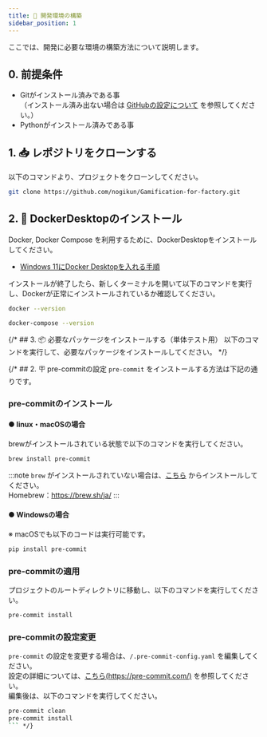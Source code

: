 ```yaml
---
title: 🔧 開発環境の構築
sidebar_position: 1
---
```

ここでは、開発に必要な環境の構築方法について説明します。
## 0. 前提条件
- Gitがインストール済みである事  
（インストール済み出ない場合は [GitHubの設定について](https://gamification-for-factory.netlify.app/docs/note/setting-github) を参照してください。）
- Pythonがインストール済みである事


## 1. 📥 レポジトリをクローンする
以下のコマンドより、プロジェクトをクローンしてください。

```bash
git clone https://github.com/nogikun/Gamification-for-factory.git
```

## 2. 🐳 DockerDesktopのインストール
Docker, Docker Compose を利用するために、DockerDesktopをインストールしてください。

- [Windows 11にDocker Desktopを入れる手順](https://qiita.com/zembutsu/items/a98f6f25ef47c04893b3)

インストールが終了したら、新しくターミナルを開いて以下のコマンドを実行し、Dockerが正常にインストールされているか確認してください。

```bash
docker --version
```
```bash
docker-compose --version
```


{/* ## 3. 📦 必要なパッケージをインストールする（単体テスト用）
以下のコマンドを実行して、必要なパッケージをインストールしてください。 */}


{/* ## 2. 🪧 pre-commitの設定
`pre-commit` をインストールする方法は下記の通りです。

### pre-commitのインストール
#### ● linux・macOSの場合
brewがインストールされている状態で以下のコマンドを実行してください。
```bash
brew install pre-commit
```

:::note
`brew` がインストールされていない場合は、[こちら](https://brew.sh/ja/) からインストールしてください。  
Homebrew：https://brew.sh/ja/
:::

#### ● Windowsの場合
※ macOSでも以下のコードは実行可能です。
```bash
pip install pre-commit
```

### pre-commitの適用
プロジェクトのルートディレクトリに移動し、以下のコマンドを実行してください。
```bash
pre-commit install
```

### pre-commitの設定変更
`pre-commit` の設定を変更する場合は、`/.pre-commit-config.yaml` を編集してください。  
設定の詳細については、[こちら(https://pre-commit.com/)](https://pre-commit.com/) を参照してください。  
編集後は、以下のコマンドを実行してください。
```bash
pre-commit clean
pre-commit install
``` */}
